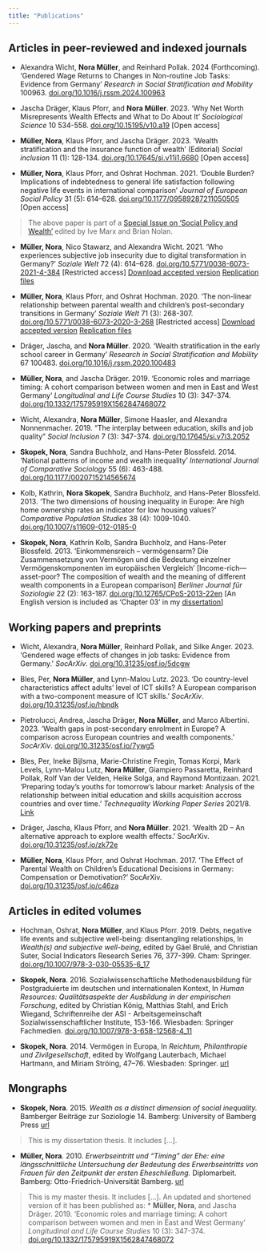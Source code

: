 ```yaml
---
title: "Publications"
---
```


## Articles in peer-reviewed and indexed journals

* Alexandra Wicht, **Nora Müller**, and Reinhard Pollak. 2024 (Forthcoming). 'Gendered Wage Returns to Changes in Non-routine Job Tasks: Evidence from Germany' *Research in Social Stratification and Mobility* 100963. [doi.org/10.1016/j.rssm.2024.100963](https://doi.org/10.1016/j.rssm.2024.100963)

* Jascha Dräger, Klaus Pforr, and **Nora Müller**. 2023. 'Why Net Worth Misrepresents Wealth Effects and What to Do About It' *Sociological Science* 10 534-558. [doi.org/10.15195/v10.a19](https://doi.org/10.15195/v10.a19) [Open access]

* **Müller, Nora**, Klaus Pforr, and Jascha Dräger. 2023. 'Wealth stratification and the insurance function of wealth' (Editorial) *Social inclusion* 11 (1): 128-134. [doi.org/10.17645/si.v11i1.6680](https://doi.org/10.17645/si.v11i1.6680) [Open access]

* **Müller, Nora**, Klaus Pforr, and Oshrat Hochman. 2021. 'Double Burden? Implications of indebtedness to general life satisfaction following negative life events in international comparison' *Journal of European Social Policy* 31 (5): 614–628. [doi.org/10.1177/09589287211050505](https://doi.org/10.1177/09589287211050505) [Open access]

> The above paper is part of a [Special Issue on 'Social Policy and Wealth'](https://journals.sagepub.com/toc/espa/31/5) edited by Ive Marx and Brian Nolan.

* **Müller, Nora**, Nico Stawarz, and Alexandra Wicht. 2021. 'Who experiences subjective job insecurity due to digital transformation in Germany?' *Soziale Welt* 72 (4): 614–628. [doi.org/10.5771/0038-6073-2021-4-384](https://doi.org/10.5771/0038-6073-2021-4-384) [Restricted access] [Download accepted version](files/Mueller_etal_2021_Soziale_Welt_accepted_version.pdf) [Replication files](https://doi.org/10.7802/2303)

* **Müller, Nora**, Klaus Pforr, and Oshrat Hochman. 2020. 'The non-linear relationship between parental wealth and children’s post-secondary transitions in Germany' *Soziale Welt* 71 (3): 268-307. [doi.org/10.5771/0038-6073-2020-3-268](https://doi.org/10.5771/0038-6073-2020-3-268) [Restricted access] [Download accepted version](files/Mueller_etal_2020_SozialeWelt_accepted_version.pdf) [Replication files](https://doi.org/10.7802/2073)

* Dräger, Jascha, and **Nora Müller**. 2020. 'Wealth stratification in the early school career in Germany' *Research in Social Stratification and Mobility* 67 100483. [doi.org/10.1016/j.rssm.2020.100483](https://doi.org/10.1016/j.rssm.2020.100483)

* **Müller, Nora**, and Jascha Dräger. 2019. 'Economic roles and marriage timing: A cohort comparison between women and men in East and West Germany' *Longitudinal and Life Course Studies* 10 (3): 347-374. [doi.org/10.1332/175795919X1562847468072](https://doi.org/10.1332/175795919X1562847468072)

* Wicht, Alexandra, **Nora Müller**, Simone Haasler, and Alexandra Nonnenmacher. 2019. "The interplay between education, skills and job quality" *Social Inclusion* 7 (3): 347-374. [doi.org/10.17645/si.v7i3.2052](https://doi.org/10.17645/si.v7i3.2052)

* **Skopek, Nora**, Sandra Buchholz, and Hans-Peter Blossfeld. 2014. 'National patterns of income and wealth inequality' *International Journal of Comparative Sociology* 55 (6): 463-488. [doi.org/10.1177/0020715214565674](https://doi.org/10.1177/0020715214565674)

* Kolb, Kathrin, **Nora Skopek**, Sandra Buchholz, and Hans-Peter Blossfeld. 2013. 'The two dimensions of housing inequality in Europe: Are high home ownership rates an indicator for low housing values?' *Comparative Population Studies* 38 (4): 1009-1040. [doi.org/10.1007/s11609-012-0185-0](https://doi.org/10.1007/s11609-012-0185-0) 

* **Skopek, Nora**, Kathrin Kolb, Sandra Buchholz, and Hans-Peter Blossfeld. 2013. 'Einkommensreich – vermögensarm? Die Zusammensetzung von Vermögen und die Bedeutung einzelner Vermögenskomponenten im europäischen Vergleich' [Income-rich—asset-poor? The composition of wealth and the meaning of different wealth components in a European comparison] *Berliner Journal für Soziologie* 22 (2): 163-187. [doi.org/10.12765/CPoS-2013-22en](https://doi.org/10.12765/CPoS-2013-22en) [An English version is included as 'Chapter 03' in my [dissertation](https://fis.uni-bamberg.de/handle/uniba/21740)]

## Working papers and preprints

* Wicht, Alexandra, **Nora Müller**, Reinhard Pollak, and Silke Anger. 2023. 'Gendered wage effects of changes in job tasks: Evidence from Germany.' *SocArXiv*. [doi.org/10.31235/osf.io/5dcgw](https://doi.org/10.31235/osf.io/5dcgw)

* Bles, Per, **Nora Müller**, and Lynn-Malou Lutz. 2023. 'Do country-level characteristics affect adults’ level of ICT skills? A European comparison with a two-component measure of ICT skills.' *SocArXiv*. [doi.org/10.31235/osf.io/hbndk](https://doi.org/10.31235/osf.io/hbndk)

* Pietrolucci, Andrea, Jascha Dräger, **Nora Müller**, and Marco Albertini. 2023. 'Wealth gaps in post-secondary enrolment in Europe? A comparison across European countries and wealth components.' *SocArXiv*. [doi.org/10.31235/osf.io/7ywg5](https://doi.org/10.31235/osf.io/7ywg5)

* Bles, Per, Ineke Bijlsma, Marie-Christine Fregin, Tomas Korpi, Mark Levels, Lynn-Malou Lutz, **Nora Müller**, Giampiero Passaretta, Reinhard Pollak, Rolf Van der Velden, Heike Solga, and Raymond Montizaan. 2021. 'Preparing today's youths for tomorrow's labour market: Analysis of the relationship between initial education and skills acquisition accross countries and over time.' *Technequality Working Paper Series* 2021/8. [Link](https://www.technequality-project.eu/files/d33fdsystemsandrequirementsv1022-12-1921pdf)

* Dräger, Jascha, Klaus Pforr, and **Nora Müller**. 2021. 'Wealth 2D – An alternative approach to explore wealth effects.' SocArXiv. [doi.org/10.31235/osf.io/zk72e](https://doi.org/10.31235/osf.io/zk72e)

* **Müller, Nora**, Klaus Pforr, and Oshrat Hochman. 2017. 'The Effect of Parental Wealth on Children’s Educational Decisions in Germany: Compensation or Demotivation?' SocArXiv. [doi.org/10.31235/osf.io/c46za](https://doi.org/10.31235/osf.io/c46za)

## Articles in edited volumes

* Hochman, Oshrat, **Nora Müller**, and Klaus Pforr. 2019. Debts, negative life events and subjective well-being: disentangling relationships, In *Wealth(s) and subjective well-being*, edited by Gäel Brulé, and Christian Suter, Social Indicators Research Series 76, 377-399. Cham: Springer. [doi.org/10.1007/978-3-030-05535-6_17](https://doi.org/10.1007/978-3-030-05535-6_17)

* **Skopek, Nora**. 2016. Sozialwissenschaftliche Methodenausbildung für Postgraduierte im deutschen und internationalen Kontext, In *Human Resources: Qualitätsaspekte der Ausbildung in der empirischen Forschung*, edited by Christian König, Matthias Stahl, and Erich Wiegand, Schriftenreihe der ASI - Arbeitsgemeinschaft Sozialwissenschaftlicher Institute, 153-166. Wiesbaden: Springer Fachmedien.  [doi.org/10.1007/978-3-658-12568-4_11](https://doi.org/10.1007/978-3-658-12568-4_11)

* **Skopek, Nora**. 2014. Vermögen in Europa, In *Reichtum, Philanthropie und Zivilgesellschaft*, edited by Wolfgang Lauterbach, Michael Hartmann, and Miriam Ströing, 47–76. Wiesbaden: Springer. [url](http://link.springer.com/chapter/10.1007%2F978-3-658-06013-8_3)



## Mongraphs

* **Skopek, Nora**. 2015. *Wealth as a distinct dimension of social inequality.* Bamberger Beiträge zur Soziologie 14. Bamberg: University of Bamberg Press [url](https://opus4.kobv.de/opus4-bamberg/frontdoor/index/index/docId/26552)

> This is my dissertation thesis. It includes [...].

* **Müller, Nora**. 2010. *Erwerbseintritt und "Timing" der Ehe: eine längsschnittliche Untersuchung der Bedeutung des Erwerbseintritts von Frauen für den Zeitpunkt der ersten Eheschließung.* Diplomarbeit. Bamberg: Otto-Friedrich-Universität Bamberg. [url](https://nbn-resolving.org/urn:nbn:de:0168-ssoar-456849)

> This is my master thesis. It includes [...]. An updated and shortened version of it has been published as: 
* **Müller, Nora**, and Jascha Dräger. 2019. 'Economic roles and marriage timing: A cohort comparison between women and men in East and West Germany' *Longitudinal and Life Course Studies* 10 (3): 347-374. [doi.org/10.1332/175795919X1562847468072](https://doi.org/10.1332/175795919X1562847468072)





